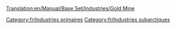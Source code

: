 [[Translation:en/Manual/Base Set/Industries/Gold Mine]]

{{fr/Industries|image=en/Goldmine.png|nom=Mine d'or
|climats=[[fr/Manual/Climat#Subarctique|Subarctique]]
|accepte=Rien
|produit=[[fr/Manual/Base Set/Cargos/Or|Or]]
|notes=Absent des autres [[fr/Manual/Climat|climats]]
}}

[[Category:fr/Industries primaires]]
[[Category:fr/Industries subarctiques]]